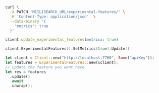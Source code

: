 <CodeGroup>

```bash cURL
curl \
  -X PATCH 'MEILISEARCH_URL/experimental-features/' \
  -H 'Content-Type: application/json'  \
  --data-binary '{
    "metrics": true
  }'
```

```ruby Ruby
client.update_experimental_features(metrics: true)
```

```go Go
client.ExperimentalFeatures().SetMetrics(true).Update()
```

```rust Rust
let client = Client::new("http://localhost:7700", Some("apiKey"));
let features = ExperimentalFeatures::new(&client);
// update the feature you want here
let res = features
  .update()
  .await
  .unwrap();
```
</CodeGroup>
